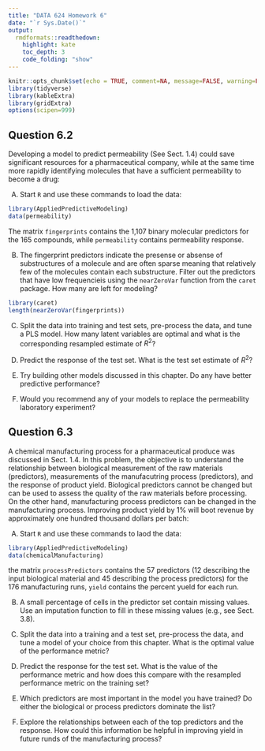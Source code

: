 ```yaml
---
title: "DATA 624 Homework 6"
date: "`r Sys.Date()`"
output:
  rmdformats::readthedown:
    highlight: kate
    toc_depth: 3
    code_folding: "show"
---
```


```r
knitr::opts_chunk$set(echo = TRUE, comment=NA, message=FALSE, warning=FALSE)
library(tidyverse)
library(kableExtra)
library(gridExtra)
options(scipen=999)
```

## Question 6.2

Developing a model to predict permeability (See Sect. 1.4) could save significant resources for a pharmaceutical company, while at the same time more rapidly identifying molecules that have a sufficient permeability to become a drug:

(A) Start `R` and use these commands to load the data:
```r
library(AppliedPredictiveModeling)
data(permeability)
```

The matrix `fingerprints` contains the 1,107 binary molecular predictors for the 165 compounds, while `permeability` contains permeability response.

(B) The fingerprint predictors indicate the presense or absense of substructures of a molecule and are often sparse meaning that relatively few of the molecules contain each substructure.  Filter out the predictors that have low frequencieis using the `nearZeroVar` function from the `caret` package.  How many are left for modeling?

```r
library(caret)
length(nearZeroVar(fingerprints))
```

(C) Split the data into training and test sets, pre-process the data, and tune a PLS model.  How many latent variables are optimal and what is the corresponding resampled estimate of $R^2$?

(D) Predict the response of the test set.  What is the test set estimate of $R^2$?

(E) Try building other models discussed in this chapter.  Do any have better predictive performance?

(F)  Would you recommend any of your models to replace the permeability laboratory experiment?

## Question 6.3

A chemical manufacturing process for a pharmaceutical produce was discussed in Sect. 1.4.  In this problem, the objective is to understand the relationship between biological measurement of the raw materials (predictors), measurements of the manufacutring process (predictors), and the response of product yield.  Biological predictors cannot be changed but can be used to assess the quality of the raw materials before processing.  On the other hand, manufacturing process predictors can be changed in the manufacturing process.  Improving product yield by 1% will boot revenue by approximately one hundred thousand dollars per batch:

(A) Start `R` and use these commands to laod the data:

```r
library(AppliedPredictiveModeling)
data(chemicalManufacturing)
```

the matrix `processPredictors` contains the 57 predictors (12 describing the input biological material and 45 describing the process predictors) for the 176 manufacturing runs, `yield` contains the percent yueld for each run.

(B) A small percentage of cells in the predictor set contain missing values.  Use an imputation function to fill in these missing values (e.g., see Sect. 3.8).

(C) Split the data into a training and a test set, pre-process the data, and tune a model of your choice from this chapter.  What is the optimal value of the performance metric?

(D) Predict the response for the test set.  What is the value of the performance metric and how does this compare with the resampled performance metric on the training set?

(E) Which predictors are most important in the model you have trained?  Do either the biological or process predictors dominate the list?

(F) Explore the relationships between each of the top predictors and the response.  How could this information be helpful in improving yield in future runds of the manufacturing process?